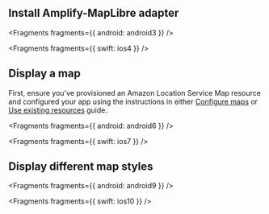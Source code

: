 ## Install Amplify-MapLibre adapter


<Fragments fragments={{ android: android3 }} />


<Fragments fragments={{ swift: ios4 }} />

## Display a map

First, ensure you've provisioned an Amazon Location Service Map resource and configured your app using the instructions in either [Configure maps](/[platform]/prev/build-a-backend/more-features/geo/set-up-geo/) or [Use existing resources](/[platform]/prev/build-a-backend/more-features/geo/existing-resources/) guide.


<Fragments fragments={{ android: android6 }} />


<Fragments fragments={{ swift: ios7 }} />

## Display different map styles


<Fragments fragments={{ android: android9 }} />


<Fragments fragments={{ swift: ios10 }} />
